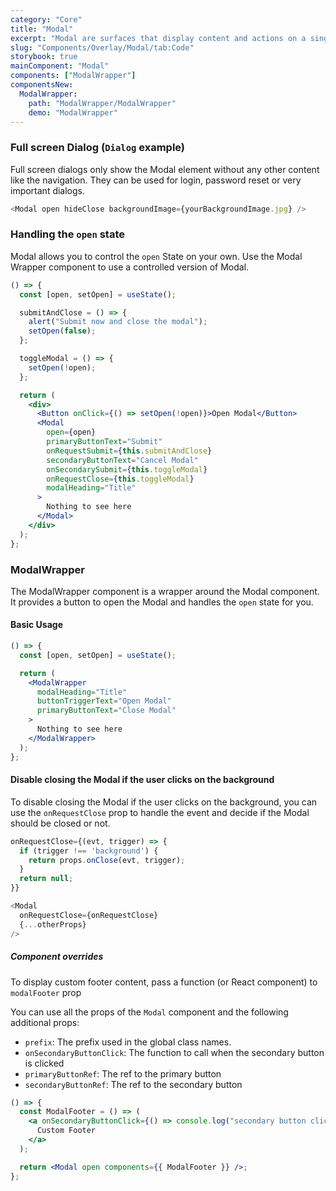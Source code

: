 ```yaml
---
category: "Core"
title: "Modal"
excerpt: "Modal are surfaces that display content and actions on a single topic."
slug: "Components/Overlay/Modal/tab:Code"
storybook: true
mainComponent: "Modal"
components: ["ModalWrapper"]
componentsNew:
  ModalWrapper:
    path: "ModalWrapper/ModalWrapper"
    demo: "ModalWrapper"
---
```


### Full screen Dialog (`Dialog` example)

Full screen dialogs only show the Modal element without any other content like the navigation. They can be used for login, password reset or very important dialogs.

```js
<Modal open hideClose backgroundImage={yourBackgroundImage.jpg} />
```

### Handling the `open` state

Modal allows you to control the `open` State on your own. Use the Modal Wrapper component to use a controlled version of Modal.

```jsx live
() => {
  const [open, setOpen] = useState();

  submitAndClose = () => {
    alert("Submit now and close the modal");
    setOpen(false);
  };

  toggleModal = () => {
    setOpen(!open);
  };

  return (
    <div>
      <Button onClick={() => setOpen(!open)}>Open Modal</Button>
      <Modal
        open={open}
        primaryButtonText="Submit"
        onRequestSubmit={this.submitAndClose}
        secondaryButtonText="Cancel Modal"
        onSecondarySubmit={this.toggleModal}
        onRequestClose={this.toggleModal}
        modalHeading="Title"
      >
        Nothing to see here
      </Modal>
    </div>
  );
};
```

### ModalWrapper

The ModalWrapper component is a wrapper around the Modal component. It provides a button to open the Modal and handles the `open` state for you.

#### Basic Usage

```jsx live
() => {
  const [open, setOpen] = useState();

  return (
    <ModalWrapper
      modalHeading="Title"
      buttonTriggerText="Open Modal"
      primaryButtonText="Close Modal"
    >
      Nothing to see here
    </ModalWrapper>
  );
};
```

#### Disable closing the Modal if the user clicks on the background

To disable closing the Modal if the user clicks on the background, you can use the `onRequestClose` prop to handle the event and decide if the Modal should be closed or not.

```js
onRequestClose={(evt, trigger) => {
  if (trigger !== 'background') {
    return props.onClose(evt, trigger);
  }
  return null;
}}

<Modal
  onRequestClose={onRequestClose}
  {...otherProps}
/>
```

##### Component overrides

To display custom footer content, pass a function (or React component) to `modalFooter` prop

You can use all the props of the `Modal` component and the following additional props:

- `prefix`: The prefix used in the global class names.
- `onSecondaryButtonClick`: The function to call when the secondary button is clicked
- `primaryButtonRef`: The ref to the primary button
- `secondaryButtonRef`: The ref to the secondary button

```jsx
() => {
  const ModalFooter = () => (
    <a onSecondaryButtonClick={() => console.log("secondary button clicked")}>
      Custom Footer
    </a>
  );

  return <Modal open components={{ ModalFooter }} />;
};
```
